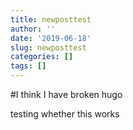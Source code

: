 ```yaml
---
title: newposttest
author: ''
date: '2019-06-18'
slug: newposttest
categories: []
tags: []
---
```


#I think I have broken hugo

testing whether this works
